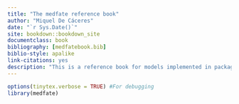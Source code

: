 ```yaml
--- 
title: "The medfate reference book"
author: "Miquel De Cáceres"
date: "`r Sys.Date()`"
site: bookdown::bookdown_site
documentclass: book
bibliography: [medfatebook.bib]
biblio-style: apalike
link-citations: yes
description: "This is a reference book for models implemented in package medfate."
---
```

```r
options(tinytex.verbose = TRUE) #For debugging
library(medfate)
```